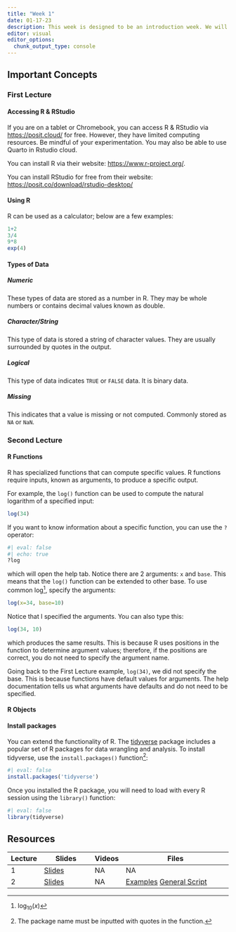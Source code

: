 ```yaml
---
title: "Week 1"
date: 01-17-23
description: This week is designed to be an introduction week. We will briefly discuss topics related to statistics and inference. Then we will look at installing R and RStudio as well as the basics of using R.
editor: visual
editor_options: 
  chunk_output_type: console
---
```



## Important Concepts

### First Lecture

#### Accessing R & RStudio

If you are on a tablet or Chromebook, you can access R & RStudio via <https://posit.cloud/> for free. However, they have limited computing resources. Be mindful of your experimentation. You may also be able to use Quarto in Rstudio cloud.

You can install R via their website: <https://www.r-project.org/>.

You can install RStudio for free from their website: <https://posit.co/download/rstudio-desktop/>

#### Using R

R can be used as a calculator; below are a few examples:

```r
1+2
3/4
9*8
exp(4)
```

#### Types of Data

##### Numeric

These types of data are stored as a number in R. They may be whole numbers or contains decimal values known as double.

##### Character/String

This type of data is stored a string of character values. They are usually surrounded by quotes in the output.

##### Logical

This type of data indicates `TRUE` or `FALSE` data. It is binary data.

##### Missing

This indicates that a value is missing or not computed. Commonly stored as `NA` or `NaN`.

### Second Lecture

#### R Functions

R has specialized functions that can compute specific values. R functions require inputs, known as arguments, to produce a specific output.

For example, the `log()` function can be used to compute the natural logarithm of a specified input:

```r
log(34)
```

If you want to know information about a specific function, you can use the `?` operator:

```r
#| eval: false
#| echo: true
?log
```

which will open the help tab. Notice there are 2 arguments: `x` and `base`. This means that the `log()` function can be extended to other base. To use common log[^1], specify the arguments:

[^1]: $\log_{10}(x)$

```r
log(x=34, base=10)
```

Notice that I specified the arguments. You can also type this:

```r
log(34, 10)
```

which produces the same results. This is because R uses positions in the function to determine argument values; therefore, if the positions are correct, you do not need to specify the argument name.

Going back to the First Lecture example, `log(34)`, we did not specify the base. This is because functions have default values for arguments. The help documentation tells us what arguments have defaults and do not need to be specified.

#### R Objects

#### Install packages

You can extend the functionality of R. The [tidyverse](https://www.tidyverse.org/) package includes a popular set of R packages for data wrangling and analysis. To install tidyverse, use the `install.packages()` function[^2]:

[^2]: The package name must be inputted with quotes in the function.

```r
#| eval: false
install.packages('tidyverse')
```

Once you installed the R package, you will need to load with every R session using the `library()` function:

```r
#| eval: false
library(tidyverse)
```

## Resources

| Lecture | Slides                                                   | Videos | Files                                                                                                                              |
|---------|----------------------------------------------------------|--------|------------------------------------------------------------------------------------------------------------------------------------|
| 1       | [Slides](https://m408.inqs.info/lectures/lecture_1.html) | NA     | NA                                                                                                                                 |
| 2       | [Slides](https://m408.inqs.info/lectures/lecture_2.html) | NA     | [Examples](https://m408.inqs.info/files/r_scripts/class_2.R) [General Script](https://m408.inqs.info/files/r_scripts/gen_script.R) |

